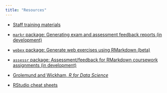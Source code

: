 ```yaml
---
title: "Resources"
---
```


- [Staff training materials](https://gupsych.github.io/trdair_workshop/staff_training)

- [`markr` package: Generating exam and assessment feedback reports (in development)](https://gupsych.github.io/trdair_workshop/feedback.html)

- [`webex` package: Generate web exercises using RMarkdown (beta)](https://github.com/dalejbarr/webex)

- [`assessr` package: Assessment/feedback for RMarkdown coursework assignments (in development)](https://github.com/dalejbarr/assessr)

- [Grolemund and Wickham, *R for Data Science*](http://r4ds.had.co.nz)

- [RStudio cheat sheets](https://www.rstudio.com/resources/cheatsheets/)
